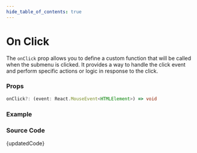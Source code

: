 ```yaml
---
hide_table_of_contents: true
---
```



# On Click


The `onClick` prop allows you to define a custom function that will be called when the submenu is clicked. It provides a way to handle the click event and perform specific actions or logic in response to the click.

### Props

```ts noCopy
onClick?: (event: React.MouseEvent<HTMLElement>) => void
```

### Example

<BrowserWindow url='/horizontal-menu/submenu/on-click'>
  <Provider>
    <OnClick />
  </Provider>
</BrowserWindow>

### Source Code

<TsToJsCodeSnippet>{updatedCode}</TsToJsCodeSnippet>
